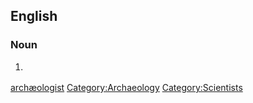 ==English==

===Noun===
{{en-noun}}

# {{mainly|British}} {{alternative spelling of|[[archaeologist]]}}

[[Category:English words spelled with ligatures|archæologist]]
[[Category:Archaeology]]
[[Category:Scientists]]
